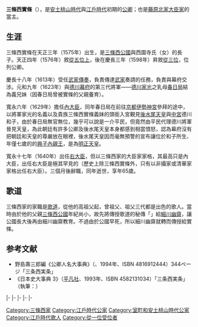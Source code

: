 {{東亞男性歷史人物
|名稱 = 三條西實條
|出生日期 = [[天正_(日本)|天正]]三年正月二十六（1575年3月8日）
|逝世日期 = [[寬永|寬永]]十七年十月初九（{{death date and age|1640|11|22|1575|3|8}}）
|法號 = 香雲院
|身份 = [[從一位|從一位]][[右大臣|右大臣]]
|主君 = [[正親町天皇|正親町天皇]]→[[後陽成天皇|後陽成天皇]]→[[後水尾天皇|後水尾天皇]]→[[明正天皇|明正天皇]]
|父親 = [[三條西公國|三條西公國]]
|母親 = 西園寺氏
|正室 = 前田氏
|正室之父 = [[前田玄以|前田玄以]]
|子 = [[三條西公勝|三條西公勝]]、[[武者小路公種|武者小路公種]]、[[西郊實號|西郊實號]]、三條西泰長
|女 = {{link-ja|最上義智|最上義智}}妻、淨心院
}}

{{japanese|japanese=三条西 実条|kana=さんじょうにし さねえだ|romaji=Sanjonishi Sanēda|kyujitai=三條西 實條}}
'''三條西實條'''（{{bd|1575年|3月8日|1640年|11月22日}}），是[[安土桃山時代|安土桃山時代]]與[[江戶時代|江戶時代]]初期的[[公卿|公卿]]；也是[[藤原北家|藤原北家]][[大臣家|大臣家]]的{{link-ja|三條西家|三条西家}}當主。

==生涯==
三條西實條在天正三年（1575年）出生，是[[三條西公國|三條西公國]]與西園寺氏（{{link-ja|西園寺公朝|西園寺公朝}}女）的長子。天正四年（1576年）敘[[從五位|從五位上]]，後在慶長三年（1598年）昇敘[[從三位|從三位]]，位列公卿。

慶長十八年（1613年）受任[[武家傳奏|武家傳奏]]，負責傳達[[武家|武家]]奏請的任務，負責與幕府交涉。元和九年（1623年）與[[德川幕府|德川幕府]]的第三代將軍——[[德川家光|德川家光]]之乳母[[春日局|春日局]]結為義兄妹（因春日局曾被實條的父親養育）。

寬永六年（1629年）擔任[[內大臣|內大臣]]，同年春日局在前往[[京都|京都]][[伊勢神宮|伊勢神宮]]參拜的途中，以將軍家光的名義以及貴族三條西實條義妹的頭銜入宮覲見[[後水尾天皇|後水尾天皇]]與[[中宮|中宮]]德川和子，由於春日局無官無位，幾乎可以說是一介平民，但竟然由平民代理德川將軍晉見天皇，為此朝廷有許多公卿及後水尾天皇本身都感到相當憤怒，認為幕府沒有把朝廷和天皇的尊嚴放在眼裡，後水尾天皇因而毫無預警的宣布讓位於和子所生、年僅七歲的的[[明正天皇|興子內親王]]，是為[[明正天皇|明正天皇]]。

寬永十七年（1640年）出任[[右大臣|右大臣]]，但以三條西家的大臣家家格，其{{link-ja|極位極官|極位極官|極官}}最高只是內大臣，出任右大臣是極其罕見的（歷史上除三條西實條外，只有{{link-ja|中院通躬|中院通躬}}以非攝家或清華家家格出任右大臣）。三個月後辭職，同年逝世，享年65歲。

==歌道==
三條西家的家職是[[歌道|歌道]]，從他的高祖父{{link-ja|三條西實隆|三条西実隆}}起，曾祖父{{link-ja|三条西公条|三条西公條}}、祖父{{link-ja|三條西實枝|三条西実枝}}三代都是出色的歌人。當時由於他的父親[[三條西公國|三條西公國]]年紀尚小，故先將傳授歌道的秘傳「{{link-ja|古今傳授|古今伝授}}」給[[細川藤孝|細川幽齋]]，讓公國長大後再由細川幽齋教育。不過由於公國早死，所以細川幽齋就轉而傳授給實條。

==参考文献==
*野島壽三郎編《公卿人名大事典》（{{link-ja|日外聯營公司|日外アソシエーツ}}、1994年、ISBN 4816912444）344ページ「三条西実条」  
*《日本史大事典 3》（[[平凡社|平凡社]]、1993年、ISBN 4582131034）「三条西実条」（執筆：{{link-ja|高埜利彥|高埜利彦}}）

{{start box|width=auto}}
{{s-pre}}
|-
{{s-before|[[三條西公國|三條西公國]]}}
{{s-title|{{link-ja|三條西家|三条西家}}當主|1588年1月7日－1640年11月22日}}
{{s-after|[[三條西公勝|三條西公勝]]}}
|-
{{s-off}}
|-
{{s-bef|before={{link-ja|廣橋兼勝|広橋兼勝}}|as=唯一武家傳奏}}
{{S-ttl|title=[[武家傳奏|武家傳奏]]|years=1603年3月24日－1612年11月19日|regent1=廣橋兼勝、<br>{{link-ja|中院通村|中院通村}}、<br>[[日野資勝|日野資勝]]、<br>{{link-ja|今出川經季|今出川経季}}}}
{{S-aft|after=今出川經季|as=唯一武家傳奏}}
|-
{{s-vacant||last={{link-ja|二條康道|二条康道}}}}
{{s-title|[[內大臣|內大臣]]|1629年12月20日－1632年1月27日}}
{{s-after|{{link-ja|西園寺公益|西園寺公益}}}}
|-
{{s-vacant||last={{link-ja|鷹司教平|鷹司教平}}}}
{{s-title|[[右大臣|右大臣]]|1640年8月11日－1640年11月17日}}
{{s-vacant||next={{link-ja|九條道房|九条道房}}}}
{{end box}}

[[Category:三條西家|Category:三條西家]]
[[Category:江戶時代公家|Category:江戶時代公家]]
[[Category:室町和安土桃山時代公家|Category:室町和安土桃山時代公家]]
[[Category:江戶時代歌人|Category:江戶時代歌人]]
[[Category:從一位受位者|Category:從一位受位者]]